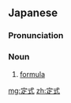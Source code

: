 ==Japanese==
{{ja-kanjitab|てい|しき|yomi=o}}

===Pronunciation===
{{ja-pron|ていしき|y=o}}

===Noun===
{{ja-noun|ていしき}}

# [[formula]]

[[mg:定式]]
[[zh:定式]]
